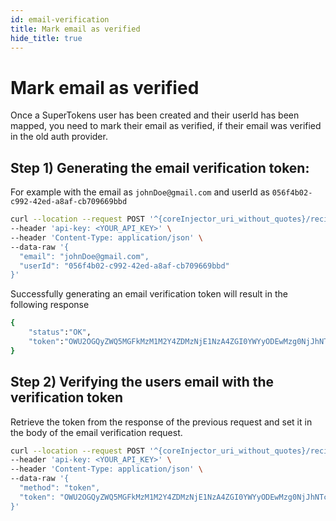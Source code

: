 ```yaml
---
id: email-verification
title: Mark email as verified
hide_title: true
---
```


<!-- COPY DOCS -->
<!-- ./thirdpartyemailpassword/migration/account-creation/email-verification.mdx -->


# Mark email as verified

Once a SuperTokens user has been created and their userId has been mapped, you need to mark their email as verified, if their email was verified in the old auth provider.

## Step 1) Generating the email verification token:

For example with the email as `johnDoe@gmail.com` and userId as `056f4b02-c992-42ed-a8af-cb709669bbd`

<CoreInjector defaultValue="http://localhost:3567">

```bash
curl --location --request POST '^{coreInjector_uri_without_quotes}/recipe/user/email/verify/token' \
--header 'api-key: <YOUR_API_KEY>' \
--header 'Content-Type: application/json' \
--data-raw '{
  "email": "johnDoe@gmail.com",
  "userId": "056f4b02-c992-42ed-a8af-cb709669bbd"
}'
```

</CoreInjector>

Successfully generating an email verification token will result in the following response 

```bash
{
    "status":"OK",
    "token":"OWU2OGQyZWQ5MGFkMzM1M2Y4ZDMzNjE1NzA4ZGI0YWYyODEwMzg0NjJhNTcxNDZjYmY0NzJiOTZmYWE5OTJkMzRmOWVkYzBiODZkMWNmYTJkY2I5YWJkZDU2Yjg0NTU0"    
} 
```

## Step 2) Verifying the users email with the verification token 

Retrieve the token from the response of the previous request and set it in the body of the email verification request.

<CoreInjector defaultValue="http://localhost:3567">

```bash
curl --location --request POST '^{coreInjector_uri_without_quotes}/recipe/user/email/verify' \
--header 'api-key: <YOUR_API_KEY>' \
--header 'Content-Type: application/json' \
--data-raw '{
  "method": "token",
  "token": "OWU2OGQyZWQ5MGFkMzM1M2Y4ZDMzNjE1NzA4ZGI0YWYyODEwMzg0NjJhNTcxNDZjYmY0NzJiOTZmYWE5OTJkMzRmOWVkYzBiODZkMWNmYTJkY2I5YWJkZDU2Yjg0NTU0"
}'
```

</CoreInjector>
